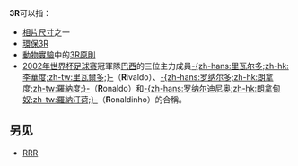 {{DisambigNav|3|R}}
'''3R'''可以指：
*[[相片尺寸|相片尺寸]]之一
*[[環保3R|環保3R]]
*[[動物實驗|動物實驗]]中的[[3R原則|3R原則]]
*[[2002年世界杯足球赛|2002年世界杯足球赛]]冠軍隊[[巴西国家足球队|巴西]]的三位主力成員[[里瓦尔多|-{zh-hans:里瓦尔多;zh-hk:李華度;zh-tw:里瓦爾多;}-]]（'''R'''ivaldo）、[[罗纳尔多|-{zh-hans:罗纳尔多;zh-hk:朗拿度;zh-tw:羅納度;}-]]（'''R'''onaldo）和[[罗纳尔迪尼奥|-{zh-hans:罗纳尔迪尼奥;zh-hk:朗拿甸奴;zh-tw:羅納汀荷;}-]]（'''R'''onaldinho）的合稱。

== 另见 ==
* [[RRR|RRR]]